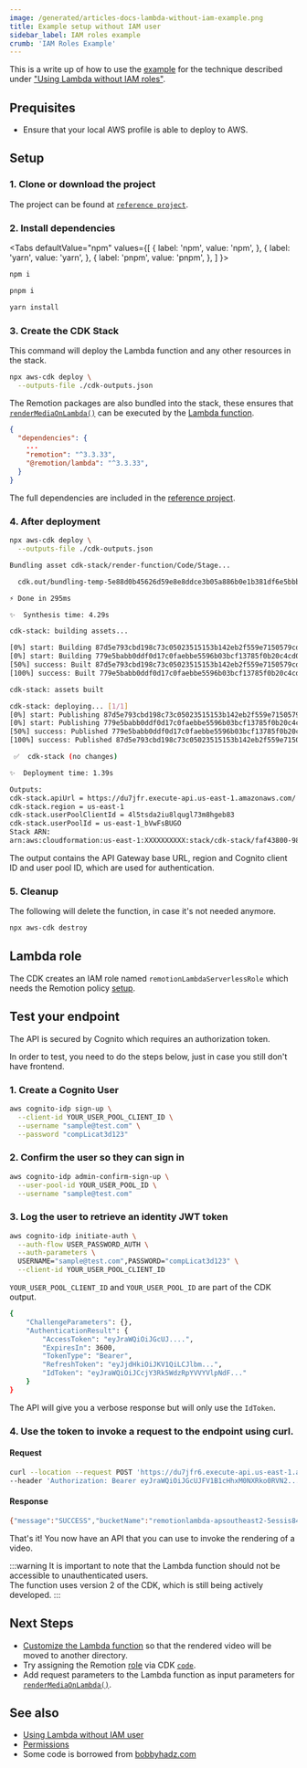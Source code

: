 ```yaml
---
image: /generated/articles-docs-lambda-without-iam-example.png
title: Example setup without IAM user
sidebar_label: IAM roles example
crumb: 'IAM Roles Example'
---
```



This is a write up of how to use the [example](https://github.com/alexfernandez803/example-lambda) for the technique described under ["Using Lambda without IAM roles"](/docs/lambda/without-iam).

## Prequisites

- Ensure that your local AWS profile is able to deploy to AWS.

## Setup

### 1. Clone or download the project

The project can be found at [`reference project`](https://github.com/alexfernandez803/example-lambda).

### 2. Install dependencies

<Tabs
defaultValue="npm"
values={[
{ label: 'npm', value: 'npm', },
{ label: 'yarn', value: 'yarn', },
{ label: 'pnpm', value: 'pnpm', },
]
}>
<TabItem value="npm">

```bash
npm i
```

  </TabItem>

  <TabItem value="pnpm">

```bash
pnpm i
```

  </TabItem>
  <TabItem value="yarn">

```bash
yarn install
```

  </TabItem>

</Tabs>

### 3. Create the CDK Stack

This command will deploy the Lambda function and any other resources in the stack.

```bash
npx aws-cdk deploy \
  --outputs-file ./cdk-outputs.json
```

The Remotion packages are also bundled into the stack, these ensures that [`renderMediaOnLambda()`](/docs/lambda/rendermediaonlambda) can be executed by the [Lambda function](https://github.com/alexfernandez803/example-lambda/blob/main/src/render-function/index.ts).

```json title="package.json"
{
  "dependencies": {
    ...
    "remotion": "^3.3.33",
    "@remotion/lambda": "^3.3.33",
  }
}

```

The full dependencies are included in the [reference project](https://github.com/alexfernandez803/example-lambda/blob/main/package.json).

### 4. After deployment

```bash
npx aws-cdk deploy \
  --outputs-file ./cdk-outputs.json
```

```bash title="Deployment progress"
Bundling asset cdk-stack/render-function/Code/Stage...

  cdk.out/bundling-temp-5e88d0b45626d59e8e8ddce3b05a886b0e1b381df6e5bbbea1dc2727080641a8/index.js  6.3mb ⚠️

⚡ Done in 295ms

✨  Synthesis time: 4.29s

cdk-stack: building assets...

[0%] start: Building 87d5e793cbd198c73c05023515153b142eb2f559e7150579cd2db53362c19b6e:XXXXXXXXXX-us-east-1
[0%] start: Building 779e5babb0ddf0d17c0faebbe5596b03bcf13785f0b20c4cd0fe0c5e616d5593:XXXXXXXXXX-us-east-1
[50%] success: Built 87d5e793cbd198c73c05023515153b142eb2f559e7150579cd2db53362c19b6e:XXXXXXXXXX-us-east-1
[100%] success: Built 779e5babb0ddf0d17c0faebbe5596b03bcf13785f0b20c4cd0fe0c5e616d5593:XXXXXXXXXX-us-east-1

cdk-stack: assets built

cdk-stack: deploying... [1/1]
[0%] start: Publishing 87d5e793cbd198c73c05023515153b142eb2f559e7150579cd2db53362c19b6e:XXXXXXXXXX-us-east-1
[0%] start: Publishing 779e5babb0ddf0d17c0faebbe5596b03bcf13785f0b20c4cd0fe0c5e616d5593:XXXXXXXXXX-us-east-1
[50%] success: Published 779e5babb0ddf0d17c0faebbe5596b03bcf13785f0b20c4cd0fe0c5e616d5593:XXXXXXXXXX-us-east-1
[100%] success: Published 87d5e793cbd198c73c05023515153b142eb2f559e7150579cd2db53362c19b6e:XXXXXXXXXX-us-east-1

 ✅  cdk-stack (no changes)

✨  Deployment time: 1.39s
```

```bash title="Output"
Outputs:
cdk-stack.apiUrl = https://du7jfr.execute-api.us-east-1.amazonaws.com/
cdk-stack.region = us-east-1
cdk-stack.userPoolClientId = 4l5tsda2iu8lqugl73m8hgeb83
cdk-stack.userPoolId = us-east-1_bVwFsBUGO
Stack ARN:
arn:aws:cloudformation:us-east-1:XXXXXXXXXX:stack/cdk-stack/faf43800-9878-11ed-a070-0aacc64c8662

```

The output contains the API Gateway base URL, region and Cognito client ID and user pool ID, which are used for authentication.

### 5. Cleanup

The following will delete the function, in case it's not needed anymore.

```bash
npx aws-cdk destroy
```

## Lambda role

The CDK creates an IAM role named `remotionLambdaServerlessRole` which needs the Remotion policy [setup](/docs/lambda/without-iam).

## Test your endpoint

The API is secured by Cognito which requires an authorization token.

In order to test, you need to do the steps below, just in case you still don't have frontend.

### 1. Create a Cognito User

```bash
aws cognito-idp sign-up \
  --client-id YOUR_USER_POOL_CLIENT_ID \
  --username "sample@test.com" \
  --password "compLicat3d123"
```

### 2. Confirm the user so they can sign in

```bash
aws cognito-idp admin-confirm-sign-up \
  --user-pool-id YOUR_USER_POOL_ID \
  --username "sample@test.com"
```

### 3. Log the user to retrieve an identity JWT token

```bash
aws cognito-idp initiate-auth \
  --auth-flow USER_PASSWORD_AUTH \
  --auth-parameters \
  USERNAME="sample@test.com",PASSWORD="compLicat3d123" \
  --client-id YOUR_USER_POOL_CLIENT_ID

```

`YOUR_USER_POOL_CLIENT_ID` and `YOUR_USER_POOL_ID` are part of the CDK output.

```bash title="Output"
{
    "ChallengeParameters": {},
    "AuthenticationResult": {
        "AccessToken": "eyJraWQiOiJGcUJ....",
        "ExpiresIn": 3600,
        "TokenType": "Bearer",
        "RefreshToken": "eyJjdHkiOiJKV1QiLCJlbm...",
        "IdToken": "eyJraWQiOiJCcjY3Rk5WdzRpYVVYVlpNdF..."
    }
}
```

The API will give you a verbose response but will only use the `IdToken`.

### 4. Use the token to invoke a request to the endpoint using curl.

#### Request

```bash
curl --location --request POST 'https://du7jfr6.execute-api.us-east-1.amazonaws.com/render' \
--header 'Authorization: Bearer eyJraWQiOiJGcUJFV1B1cHhxM0NXRko0RVN2..........'
```

#### Response

```bash
{"message":"SUCCESS","bucketName":"remotionlambda-apsoutheast2-5essis84y1","renderId":"1pwhfhh11z"}
```

That's it! You now have an API that you can use to invoke the rendering of a video.

:::warning
It is important to note that the Lambda function should not be accessible to unauthenticated users.  
The function uses version 2 of the CDK, which is still being actively developed.
:::

## Next Steps

- [Customize the Lambda function](https://github.com/alexfernandez803/example-lambda/blob/main/src/render-function/index.ts) so that the rendered video will be moved to another directory.
- Try assigning the Remotion [role](/docs/lambda/without-iam#1-create-role-policy) via CDK [`code`](https://github.com/alexfernandez803/example-lambda/blob/main/lib/remotion-cdk-starter-stack.ts).
- Add request parameters to the Lambda function as input parameters for [`renderMediaOnLambda()`](/docs/lambda/rendermediaonlambda).

## See also

- [Using Lambda without IAM user](/docs/lambda/without-iam)
- [Permissions](/docs/lambda/permissions)
- Some code is borrowed from [bobbyhadz.com](https://bobbyhadz.com/blog/aws-cdk-api-authorizer)
